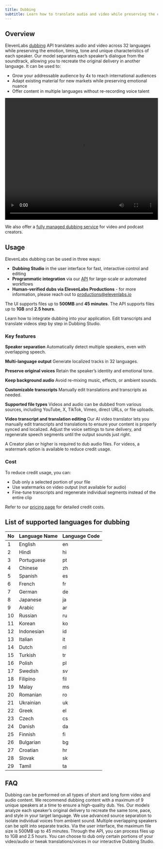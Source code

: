 ```yaml
---
title: Dubbing
subtitle: Learn how to translate audio and video while preserving the emotion, timing & tone of speakers.
---
```


## Overview

ElevenLabs [dubbing](/docs/api-reference/dubbing/dub-a-video-or-an-audio-file) API translates audio and video across 32 languages while preserving the emotion, timing, tone and unique characteristics of each speaker. Our model separates each speaker’s dialogue from the soundtrack, allowing you to recreate the original delivery in another language. It can be used to:

- Grow your addressable audience by 4x to reach international audiences
- Adapt existing material for new markets while preserving emotional nuance
- Offer content in multiple languages without re-recording voice talent

<CardGroup cols={1}>
  <video width="100%" height="400" controls style={{ borderRadius: '12px' }}>
    <source
      src="https://eleven-public-cdn.elevenlabs.io/payloadcms/zi2mer0h44p-dubbing-studio-demo.mp4"
      type="video/mp4"
    />
    Your browser does not support the video tag.
  </video>
</CardGroup>

We also offer a [fully managed dubbing service](https://elevenlabs.io/elevenstudios) for video and podcast creators.

## Usage

ElevenLabs dubbing can be used in three ways:

- **Dubbing Studio** in the user interface for fast, interactive control and editing
- **Programmatic integration** via our [API](/docs/api-reference/dubbing/dub-a-video-or-an-audio-file) for large-scale or automated workflows
- **Human-verified dubs via ElevenLabs Productions** - for more information, please reach out to [productions@elevenlabs.io](mailto:productions@elevenlabs.io)

The UI supports files up to **500MB** and **45 minutes**. The API supports files up to **1GB** and **2.5 hours**.

<CardGroup cols={2}>
  <Card
    title="Developer quickstart"
    icon="duotone book-sparkles"
    href="/docs/cookbooks/dubbing"
  >
    Learn how to integrate dubbing into your application.
  </Card>
  <Card title="Product guide" icon="duotone book-user" href="/docs/product-guides/products/dubbing">
    Edit transcripts and translate videos step by step in Dubbing Studio.
  </Card>
</CardGroup>

### Key features

**Speaker separation**
Automatically detect multiple speakers, even with overlapping speech.

**Multi-language output**
Generate localized tracks in 32 languages.

**Preserve original voices**
Retain the speaker’s identity and emotional tone.

**Keep background audio**
Avoid re-mixing music, effects, or ambient sounds.

**Customizable transcripts**
Manually edit translations and transcripts as needed.

**Supported file types**
Videos and audio can be dubbed from various sources, including YouTube, X, TikTok, Vimeo, direct URLs, or file uploads.

**Video transcript and translation editing**
Our AI video translator lets you manually edit transcripts and translations to ensure your content is properly synced and localized. Adjust the voice settings to tune delivery, and regenerate speech segments until the output sounds just right.

<Note>
  A Creator plan or higher is required to dub audio files. For videos, a watermark option is
  available to reduce credit usage.
</Note>

### Cost

To reduce credit usage, you can:

- Dub only a selected portion of your file
- Use watermarks on video output (not available for audio)
- Fine-tune transcripts and regenerate individual segments instead of the entire clip

Refer to our [pricing page](https://elevenlabs.io/pricing) for detailed credit costs.

## List of supported languages for dubbing

| No  | Language Name | Language Code |
| --- | ------------- | ------------- |
| 1   | English       | en            |
| 2   | Hindi         | hi            |
| 3   | Portuguese    | pt            |
| 4   | Chinese       | zh            |
| 5   | Spanish       | es            |
| 6   | French        | fr            |
| 7   | German        | de            |
| 8   | Japanese      | ja            |
| 9   | Arabic        | ar            |
| 10  | Russian       | ru            |
| 11  | Korean        | ko            |
| 12  | Indonesian    | id            |
| 13  | Italian       | it            |
| 14  | Dutch         | nl            |
| 15  | Turkish       | tr            |
| 16  | Polish        | pl            |
| 17  | Swedish       | sv            |
| 18  | Filipino      | fil           |
| 19  | Malay         | ms            |
| 20  | Romanian      | ro            |
| 21  | Ukrainian     | uk            |
| 22  | Greek         | el            |
| 23  | Czech         | cs            |
| 24  | Danish        | da            |
| 25  | Finnish       | fi            |
| 26  | Bulgarian     | bg            |
| 27  | Croatian      | hr            |
| 28  | Slovak        | sk            |
| 29  | Tamil         | ta            |

## FAQ

<AccordionGroup>
  <Accordion title="What content can I dub?">
    Dubbing can be performed on all types of short and long form video and audio content. We
    recommend dubbing content with a maximum of 9 unique speakers at a time to ensure a high-quality
    dub.
  </Accordion>
  <Accordion title="Does dubbing preserve the speaker's natural intonation?">
    Yes. Our models analyze each speaker’s original delivery to recreate the same tone, pace, and
    style in your target language.
  </Accordion>
  <Accordion title="What about overlapping speakers or background noise?">
    We use advanced source separation to isolate individual voices from ambient sound. Multiple
    overlapping speakers can be split into separate tracks.
  </Accordion>
  <Accordion title="Are there file size limits?">
    Via the user interface, the maximum file size is 500MB up to 45 minutes. Through the API, you
    can process files up to 1GB and 2.5 hours.
  </Accordion>
  <Accordion title="How do I handle fine-tuning or partial translations?">
    You can choose to dub only certain portions of your video/audio or tweak translations/voices in
    our interactive Dubbing Studio.
  </Accordion>
</AccordionGroup>
